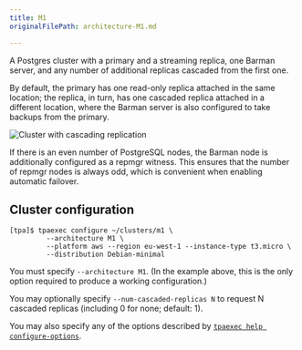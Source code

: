 ```yaml
---
title: M1
originalFilePath: architecture-M1.md

---
```


A Postgres cluster with a primary and a streaming replica, one Barman
server, and any number of additional replicas cascaded from the first
one.

By default, the primary has one read-only replica attached in the same
location; the replica, in turn, has one cascaded replica attached in a
different location, where the Barman server is also configured to take
backups from the primary.

![Cluster with cascading replication](images/m1.png)

If there is an even number of PostgreSQL nodes, the Barman node is
additionally configured as a repmgr witness. This ensures that the
number of repmgr nodes is always odd, which is convenient when
enabling automatic failover.

## Cluster configuration

```
[tpa]$ tpaexec configure ~/clusters/m1 \
         --architecture M1 \
         --platform aws --region eu-west-1 --instance-type t3.micro \
         --distribution Debian-minimal
```

You must specify `--architecture M1`. (In the example above, this is
the only option required to produce a working configuration.)

You may optionally specify `--num-cascaded-replicas N` to request N
cascaded replicas (including 0 for none; default: 1).

You may also specify any of the options described by
[`tpaexec help configure-options`](tpaexec-configure).
